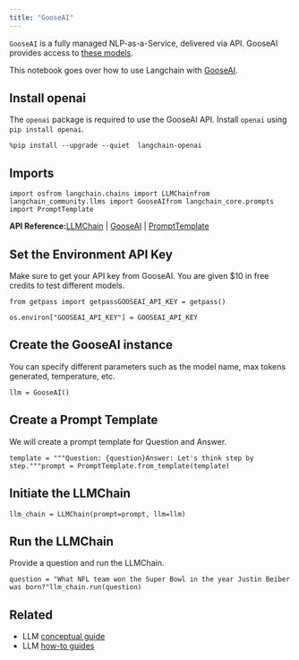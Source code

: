 ```yaml
---
title: "GooseAI"
---
```


`GooseAI` is a fully managed NLP-as-a-Service, delivered via API. GooseAI provides access to [these models](https://goose.ai/oss/models).

This notebook goes over how to use Langchain with [GooseAI](https://goose.ai/).

## Install openai

The `openai` package is required to use the GooseAI API. Install `openai` using `pip install openai`.

```
%pip install --upgrade --quiet  langchain-openai
```

## Imports

```
import osfrom langchain.chains import LLMChainfrom langchain_community.llms import GooseAIfrom langchain_core.prompts import PromptTemplate
```

**API Reference:**[LLMChain](https://python.langchain.com/api_reference/langchain/chains/langchain.chains.llm.LLMChain.html) | [GooseAI](https://python.langchain.com/api_reference/community/llms/langchain_community.llms.gooseai.GooseAI.html) | [PromptTemplate](https://python.langchain.com/api_reference/core/prompts/langchain_core.prompts.prompt.PromptTemplate.html)

## Set the Environment API Key

Make sure to get your API key from GooseAI. You are given $10 in free credits to test different models.

```
from getpass import getpassGOOSEAI_API_KEY = getpass()
```

```
os.environ["GOOSEAI_API_KEY"] = GOOSEAI_API_KEY
```

## Create the GooseAI instance

You can specify different parameters such as the model name, max tokens generated, temperature, etc.

```
llm = GooseAI()
```

## Create a Prompt Template

We will create a prompt template for Question and Answer.

```
template = """Question: {question}Answer: Let's think step by step."""prompt = PromptTemplate.from_template(template)
```

## Initiate the LLMChain

```
llm_chain = LLMChain(prompt=prompt, llm=llm)
```

## Run the LLMChain

Provide a question and run the LLMChain.

```
question = "What NFL team won the Super Bowl in the year Justin Beiber was born?"llm_chain.run(question)
```

## Related

* LLM [conceptual guide](/src/oss/concepts/text_llms)
* LLM [how-to guides](/src/oss/how_to/#llms)
